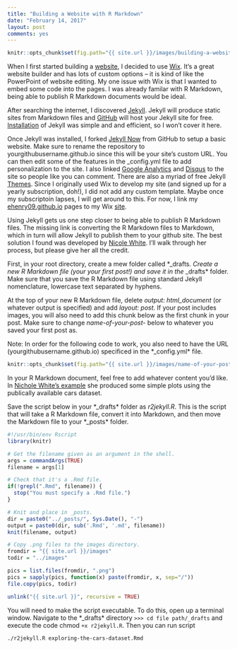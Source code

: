 ```yaml
---
title: "Building a Website with R Markdown"
date: "February 14, 2017"
layout: post
comments: yes
---
```


```r
knitr::opts_chunk$set(fig.path="{{ site.url }}/images/building-a-website-with-r-markdown")
```

When I first started building a [website](http://www.elliothenry.com/), I decided to use [Wix](http://www.wix.com/). It's a great website builder and has lots of custom options -- it is kind of like the PowerPoint of website editing. My one issue with Wix is that I wanted to embed some code into the pages. I was already familar with R Markdown, being able to publish R Markdown documents would be ideal.

After searching the internet, I discovered [Jekyll](https://jekyllrb.com/). Jekyll will produce static sites from Markdown files and [GitHub](https://github.com/) will host your Jekyll site for free. [Installation](https://jekyllrb.com/docs/installation/) of Jekyll was simple and and efficient, so I won't cover it here.

Once Jekyll was installed, I forked [Jekyll Now](https://github.com/barryclark/jekyll-now) from GitHub to setup a basic website. Make sure to rename the repository to yourgithubusername.github.io since this will be your site's custom URL. You can then edit some of the features in the _config.yml file to add personalization to the site. I also linked [Google Analytics](https://www.google.com/analytics/) and [Disqus](https://disqus.com/) to the site so people like you can comment. There are also a myriad of free Jekyll [Themes](http://jekyll.tips/templates/). Since I originally used Wix to develop my site (and signed up for a yearly subscription, doh!), I did not add any custom template. Maybe once my subscriptoin lapses, I will get around to this. For now, I link my [ehenry09.github.io](https://ehenry09.github.io/) pages to my Wix [site](http://www.elliothenry.com/).

Using Jekyll gets us one step closer to being able to publish R Markdown files. The missing link is converting the R Markdown files to Markdown, which in turn will allow Jekyll to publish them to your github site. The best solution I found was developed by [Nicole White](https://nicolewhite.github.io/2015/02/07/r-blogging-with-rmarkdown-knitr-jekyll.html). I'll walk through her process, but please give her all the credit. 

First, in your root directory, create a mew folder called *_drafts*. Create a new R Markdown file (your your first post!) and save it in the *_drafts* folder. Make sure that you save the R Markdown file using standard Jekyll nomenclature, lowercase text separated by hyphens.

At the top of your new R Markdown file, delete *output: html_document* (or whatever output is specified) and add *layout: post*. If your post includes images, you will also need to add this chunk below as the first chunk in your post. Make sure to change *name-of-your-post-* below to whatever you saved your first post as. 

Note: In order for the following code to work, you also need to have the URL (yourgithubusername.github.io) specificed in the *_config.yml* file.

```r
knitr::opts_chunk$set(fig.path="{{ site.url }}/images/name-of-your-post-")
```

In your R Markdown document, feel free to add whatever content you'd like. In [Nichole White's example](http://nicolewhite.github.io/r-knitr-jekyll/2015/02/07/exploring-the-cars-dataset.html) she produced some simple plots using the publically available cars dataset.

Save the script below in your *_drafts* folder as *r2jekyll.R*. This is the script that will take a R Markdown file, convert it into Markdown, and then move the Markdown file to your *_posts* folder.

```r
#!/usr/bin/env Rscript
library(knitr)

# Get the filename given as an argument in the shell.
args = commandArgs(TRUE)
filename = args[1]

# Check that it's a .Rmd file.
if(!grepl(".Rmd", filename)) {
  stop("You must specify a .Rmd file.")
}

# Knit and place in _posts.
dir = paste0("../_posts/", Sys.Date(), "-")
output = paste0(dir, sub('.Rmd', '.md', filename))
knit(filename, output)

# Copy .png files to the images directory.
fromdir = "{{ site.url }}/images"
todir = "../images"

pics = list.files(fromdir, ".png")
pics = sapply(pics, function(x) paste(fromdir, x, sep="/"))
file.copy(pics, todir)

unlink("{{ site.url }}", recursive = TRUE)
```

You will need to make the script executable. To do this, open up a terminal window. Navigate to the *_drafts* directory `>>> cd file path/_drafts` and execute the code chmod `+x r2jekyll.R`. Then you can run script 

`./r2jekyll.R exploring-the-cars-dataset.Rmd`






